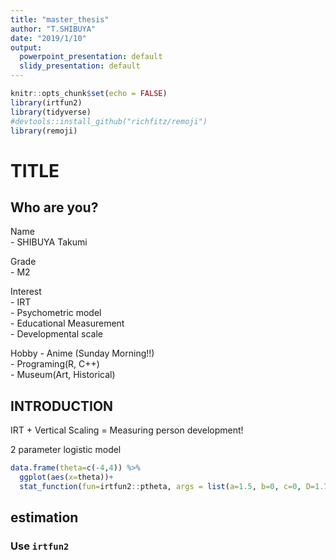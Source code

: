 ---
title: "master_thesis"
author: "T.SHIBUYA"
date: "2019/1/10"
output:
  powerpoint_presentation: default
  slidy_presentation: default
---

```{r setup, include=FALSE}
knitr::opts_chunk$set(echo = FALSE)
library(irtfun2)
library(tidyverse)
#devtools::install_github("richfitz/remoji")
library(remoji)
```

# TITLE

## Who are you?

Name  
 - SHIBUYA Takumi  
 
Grade  
 - M2  
 
Interest  
 - IRT  
 - Psychometric model  
 - Educational Measurement  
 - Developmental scale  
 
Hobby
 - Anime (Sunday Morning!!)  
 - Programing(R, C++)  
 - Museum(Art, Historical)
 

## INTRODUCTION

IRT + Vertical Scaling = Measuring person development!

2 parameter logistic model
```{r 2PLM, fig.align='center', fig.height=2, fig.width=3}
data.frame(theta=c(-4,4)) %>% 
  ggplot(aes(x=theta))+
  stat_function(fun=irtfun2::ptheta, args = list(a=1.5, b=0, c=0, D=1.702))
```


## estimation

### Use `irtfun2`

